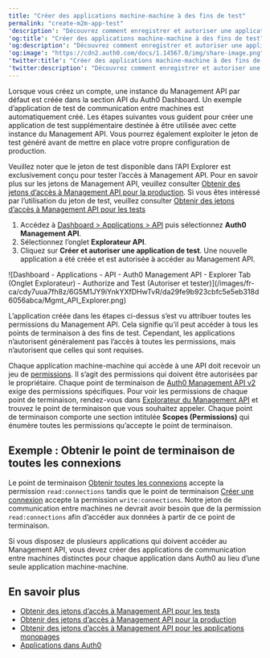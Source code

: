 ```yaml
---
title: "Créer des applications machine-machine à des fins de test"
permalink: "create-m2m-app-test"
'description': "Découvrez comment enregistrer et autoriser une application de test de communication entre machines pour appeler les points de terminaison du Management API à l’aide de jetons d’accès."
'og:title': "Créer des applications machine-machine à des fins de test"
'og:description': "Découvrez comment enregistrer et autoriser une application de test de communication entre machines pour appeler les points de terminaison du Management API à l’aide de jetons d’accès."
'og:image': "https://cdn2.auth0.com/docs/1.14567.0/img/share-image.png"
'twitter:title': "Créer des applications machine-machine à des fins de test"
'twitter:description': "Découvrez comment enregistrer et autoriser une application de test de communication entre machines pour appeler les points de terminaison du Management API à l’aide de jetons d’accès."
---
```


Lorsque vous créez un compte, une instance du <Tooltip href="/docs/docs/fr-ca/glossary?term=management-api" tip="Management API
Un produit permettant aux clients d’effectuer des tâches administratives." cta="Voir le glossaire">Management API</Tooltip> par défaut est créée dans la section API du <Tooltip href="/docs/docs/fr-ca/glossary?term=auth0-dashboard" tip="Auth0 Dashboard
Principal produit d’Auth0 pour configurer vos services." cta="Voir le glossaire">Auth0 Dashboard</Tooltip>. Un exemple d’application de test de communication entre machines est automatiquement créé. Les étapes suivantes vous guident pour créer une application de test supplémentaire destinée à être utilisée avec cette instance du Management API. Vous pourrez également exploiter le jeton de test généré avant de mettre en place votre propre configuration de production.

Veuillez noter que le jeton de test disponible dans l’API Explorer est exclusivement conçu pour tester l’accès à Management API. Pour en savoir plus sur les jetons de Management API, veuillez consulter [Obtenir des jetons d’accès à Management API pour la production](/docs/fr-ca/secure/tokens/access-tokens/management-api-access-tokens/get-management-api-access-tokens-for-production). Si vous êtes intéressé par l’utilisation du jeton de test, veuillez consulter [Obtenir des jetons d’accès à Management API pour les tests](/docs/fr-ca/secure/tokens/access-tokens/management-api-access-tokens/get-management-api-access-tokens-for-testing)

1. Accédez à [Dashboard > Applications > API](https://manage.auth0.com/#/apis) puis sélectionnez **Auth0 Management API**.
2. Sélectionnez l’onglet **Explorateur API**.
3. Cliquez sur **Créer et autoriser une application de test**. Une nouvelle application a été créée et est autorisée à accéder au Management API.

<Frame>![Dashboard - Applications - API - Auth0 Management API - Explorer Tab (Onglet Explorateur) - Authorize and Test (Autoriser et tester)](/images/fr-ca/cdy7uua7fh8z/6G5M1JY9iYnkYXfDHwTvR/da29fe9b923cbfc5e5eb318d6056abca/Mgmt_API_Explorer.png)</Frame>

L’application créée dans les étapes ci-dessus s’est vu attribuer toutes les permissions du Management API. Cela signifie qu’il peut accéder à tous les points de terminaison à des fins de test. Cependant, les applications n’autorisent généralement pas l’accès à toutes les permissions, mais n’autorisent que celles qui sont requises.

<Card title="Comment puis-je savoir quelles permissions sont requises pour Management API?">

Chaque application machine-machine qui accède à une API doit recevoir un jeu de [permissions](/docs/fr-ca/get-started/apis/scopes/api-scopes). Il s’agit des permissions qui doivent être autorisées par le propriétaire. Chaque point de terminaison de [Auth0 Management API v2](/docs/fr-ca/api/management/v2) exige des permissions spécifiques. Pour voir les permissions de chaque point de terminaison, rendez-vous dans [Explorateur du Management API](/docs/fr-ca/api/management/v2#!) et trouvez le point de terminaison que vous souhaitez appeler. Chaque point de terminaison comporte une section intitulée **Scopes (Permissions)** qui énumère toutes les permissions qu’accepte le point de terminaison.

</Card>

## Exemple : Obtenir le point de terminaison de toutes les connexions

Le point de terminaison [Obtenir toutes les connexions](/docs/fr-ca/api/management/v2#!/Clients/get_connections) accepte la permission `read:connections` tandis que le point de terminaison [Créer une connexion](/docs/fr-ca/api/management/v2#!/Clients/post_connections) accepte la permission `write:connections`. Notre jeton de communication entre machines ne devrait avoir besoin que de la permission `read:connections` afin d’accéder aux données à partir de ce point de terminaison.

Si vous disposez de plusieurs applications qui doivent accéder au Management API, vous devez créer des applications de communication entre machines distinctes pour chaque application dans Auth0 au lieu d’une seule application machine-machine.

## En savoir plus

* [Obtenir des jetons d’accès à Management API pour les tests](/docs/fr-ca/secure/tokens/access-tokens/management-api-access-tokens/get-management-api-access-tokens-for-testing)
* [Obtenir des jetons d’accès à Management API pour la production](/docs/fr-ca/secure/tokens/access-tokens/management-api-access-tokens/get-management-api-access-tokens-for-production)
* [Obtenir des jetons d’accès à Management API pour les applications monopages](/docs/fr-ca/secure/tokens/access-tokens/management-api-access-tokens/get-management-api-tokens-for-single-page-applications)
* [Applications dans Auth0](/docs/fr-ca/get-started/applications)